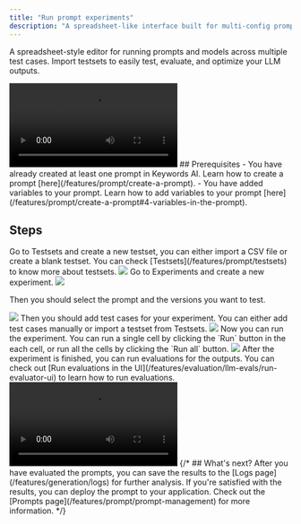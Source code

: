 ```yaml
---
title: "Run prompt experiments"
description: "A spreadsheet-like interface built for multi-config prompt testing"
---
```


A spreadsheet-style editor for running prompts and models across multiple test cases. Import testsets to easily test, evaluate, and optimize your LLM outputs.
<Frame>
<video
  controls
  className="w-full aspect-video"
  src="https://keywordsai-static.s3.us-east-1.amazonaws.com/docs/evaluations/llm-evals/lab%2Beval.mp4"
></video>
</Frame>
## Prerequisites
- You have already created at least one prompt in Keywords AI. Learn how to create a prompt [here](/features/prompt/create-a-prompt).
- You have added variables to your prompt. Learn how to add variables to your prompt [here](/features/prompt/create-a-prompt#4-variables-in-the-prompt).

## Steps
<Steps>

<Step title="Create a testset (optional)">
Go to Testsets and create a new testset, you can either import a CSV file or create a blank testset. You can check [Testsets](/features/prompt/testsets) to know more about testsets.
<Frame>
<img src="https://keywordsai-static.s3.us-east-1.amazonaws.com/docs/evaluations/llm-evals/experiments/testset-create.png" />
</Frame>
</Step>

<Step title="Create an experiment">
Go to Experiments and create a new experiment.
<Frame>
<img src="https://keywordsai-static.s3.us-east-1.amazonaws.com/docs/evaluations/llm-evals/experiments/experiment-create.png" />
</Frame>

Then you should select the prompt and the versions you want to test. 
<Frame>
<img src="https://keywordsai-static.s3.us-east-1.amazonaws.com/docs/evaluations/llm-evals/experiments/experiment-select-prompt.png" />
</Frame>
</Step>

<Step title="Add test cases">
Then you should add test cases for your experiment. You can either add test cases manually or import a testset from Testsets.
<Frame>
<img src="https://keywordsai-static.s3.us-east-1.amazonaws.com/docs/evaluations/llm-evals/experiments/add-testcases.png" />
</Frame>
</Step>

<Step title="Run the experiment">
Now you can run the experiment. You can run a single cell by clicking the `Run` button in the each cell, or run all the cells by clicking the `Run all` button.
<Frame>
<img src="https://keywordsai-static.s3.us-east-1.amazonaws.com/docs/evaluations/llm-evals/experiments/run-experiments.png" />
</Frame>
</Step>

<Step title="Run evaluations for outputs">
After the experiment is finished, you can run evaluations for the outputs. You can check out [Run evaluations in the UI](/features/evaluation/llm-evals/run-evaluator-ui) to learn how to run evaluations.
<Frame>
<video
  controls
  className="w-full aspect-video"
  src="https://keywordsai-static.s3.us-east-1.amazonaws.com/docs/evaluations/llm-evals/experiments/evals-result.mp4"
></video>
</Frame>
</Step>

</Steps>
{/* 
## What's next?
After you have evaluated the prompts, you can save the results to the [Logs page](/features/generation/logs) for further analysis. If you're satisfied with the results, you can deploy the prompt to your application. Check out the [Prompts page](/features/prompt/prompt-management) for more information.  */}